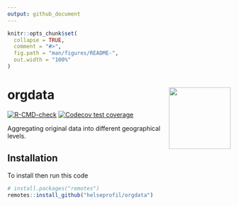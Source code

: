 ```yaml
---
output: github_document
---
```


<!-- README.md is generated from README.Rmd. Please edit that file -->

```r
knitr::opts_chunk$set(
  collapse = TRUE,
  comment = "#>",
  fig.path = "man/figures/README-",
  out.width = "100%"
)
```
# orgdata <img src='man/figures/logo.png' align="right" height="139" />

<!-- badges: start -->
[![R-CMD-check](https://github.com/helseprofil/orgdata/workflows/R-CMD-check/badge.svg)](https://github.com/helseprofil/orgdata/actions)
[![Codecov test coverage](https://codecov.io/gh/helseprofil/orgdata/branch/main/graph/badge.svg)](https://codecov.io/gh/helseprofil/orgdata?branch=main)
<!-- badges: end -->

Aggregating original data into different geographical levels.

## Installation

To install then run this code

```r
# install.packages("remotes")
remotes::install_github("helseprofil/orgdata")
```
